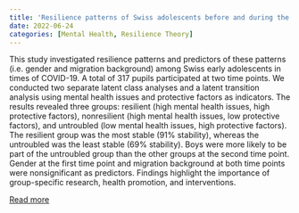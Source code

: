 ```yaml
---
title: 'Resilience patterns of Swiss adolescents before and during the COVID-19 pandemic: a latent transition analysis'
date: 2022-06-24
categories: [Mental Health, Resilience Theory]
---
```


This study investigated resilience patterns and predictors of these patterns (i.e. gender and migration background) among Swiss early adolescents in times of COVID-19. A total of 317 pupils participated at two time points. We conducted two separate latent class analyses and a latent transition analysis using mental health issues and protective factors as indicators. The results revealed three groups: resilient (high mental health issues, high protective factors), nonresilient (high mental health issues, low protective factors), and untroubled (low mental health issues, high protective factors). The resilient group was the most stable (91% stability), whereas the untroubled was the least stable (69% stability). Boys were more likely to be part of the untroubled group than the other groups at the second time point. Gender at the first time point and migration background at both time points were nonsignificant as predictors. Findings highlight the importance of group-specific research, health promotion, and interventions.

[Read more](https://doi.org/10.1080/02673843.2022.2091938)